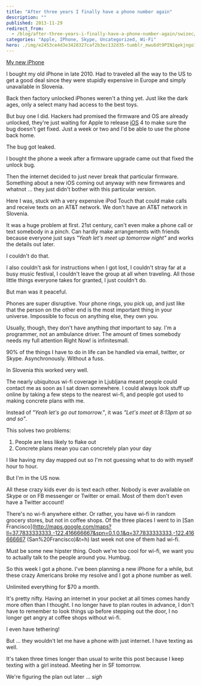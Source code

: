 ```yaml
---
title: "After three years I finally have a phone number again"
description: ""
published: 2013-11-29
redirect_from:
  - /blog/after-three-years-i-finally-have-a-phone-number-again/swizec/6440
categories: "Apple, IPhone, Skype, Uncategorized, Wi-Fi"
hero: ./img/e2453ce4d3e3428327caf2b3ec132d35-tumblr_mwu6dt9PIN1qekjngo1_500.jpg
---
```


[My new iPhone](./img/e2453ce4d3e3428327caf2b3ec132d35-tumblr_mwu6dt9PIN1qekjngo1_500.jpg)

I bought my old iPhone in late 2010. Had to traveled all the way to the US to get a good deal since they were stupidly expensive in Europe and simply unavailable in Slovenia.

Back then factory unlocked iPhones weren't a thing yet. Just like the dark ages, only a select many had access to the best toys.

But buy one I did. Hackers had promised the firmware and OS are already unlocked, they're just waiting for Apple to release [iOS](http://www.apple.com/ios/) 4 to make sure the bug doesn't get fixed. Just a week or two and I'd be able to use the phone back home.

The bug got leaked.

I bought the phone a week after a firmware upgrade came out that fixed the unlock bug.

Then the internet decided to just never break that particular firmware. Something about a new iOS coming out anyway with new firmwares and whatnot ... they just didn't bother with this particular version.

Here I was, stuck with a very expensive iPod Touch that could make calls and receive texts on an AT&T network. We don't have an AT&T network in Slovenia.

It was a huge problem at first. 21st century, can't even make a phone call or text somebody in a pinch. Can hardly make arrangements with friends because everyone just says _"Yeah let's meet up tomorrow night"_ and works the details out later.

I couldn't do that.

I also couldn't ask for instructions when I got lost, I couldn't stray far at a busy music festival, I couldn't leave the group at all when traveling. All those little things everyone takes for granted, I just couldn't do.

But man was it peaceful.

Phones are super disruptive. Your phone rings, you pick up, and just like that the person on the other end is the most important thing in your universe. Impossible to focus on anything else, they own you.

Usually, though, they don't have anything _that_ important to say. I'm a programmer, not an ambulance driver. The amount of times somebody needs my full attention Right Now! is infinitesmall.

90% of the things I have to do in life can be handled via email, twitter, or Skype. Asynchronously. Without a fuss.

In Slovenia this worked very well.

The nearly ubiquitous wi-fi coverage in Ljubljana meant people could contact me as soon as I sat down somewhere. I could always look stuff up online by taking a few steps to the nearest wi-fi, and people got used to making concrete plans with me.

Instead of _"Yeah let's go out tomorrow."_, it was _"Let's meet at 8:13pm at so and so"_.

This solves two problems:

1.  People are less likely to flake out
2.  Concrete plans mean you can concretely plan your day

I like having my day mapped out so I'm not guessing what to do with myself hour to hour.

But I'm in the US now.

All these crazy kids ever do is text each other. Nobody is ever available on Skype or on FB messenger or Twitter or email. Most of them don't even have a Twitter account!

There's no wi-fi anywhere either. Or rather, you have wi-fi in random grocery stores, but not in coffee shops. Of the three places I went to in [San Francisco](http://maps.google.com/maps?ll=37.7833333333,-122.416666667&spn=0.1,0.1&q=37.7833333333,-122.416666667 (San%20Francisco)&t=h) last week not one of them had wi-fi.

Must be some new hipster thing. Oooh we're too cool for wi-fi, we want you to actually talk to the people around you. Humbug.

So this week I got a phone. I've been planning a new iPhone for a while, but these crazy Americans broke my resolve and I got a phone number as well.

Unlimited everything for $70 a month.

It's pretty nifty. Having an internet in your pocket at all times comes handy more often than I thought. I no longer have to plan routes in advance, I don't have to remember to look things up before stepping out the door, I no longer get angry at coffee shops without wi-fi.

I even have tethering!

But ... they wouldn't let me have a phone with just internet. I have texting as well.

It's taken three times longer than usual to write this post because I keep texting with a girl instead. Meeting her in SF tomorrow.

We're figuring the plan out later ... _sigh_
